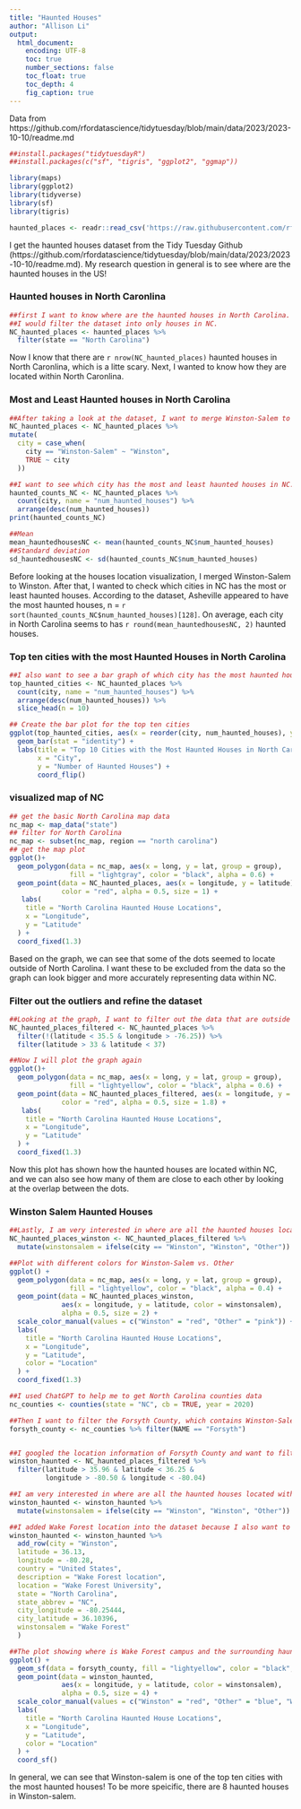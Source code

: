 ```yaml
---
title: "Haunted Houses"
author: "Allison Li"
output: 
  html_document:
    encoding: UTF-8
    toc: true
    number_sections: false
    toc_float: true
    toc_depth: 4
    fig_caption: true
---
```


Data from https://github.com/rfordatascience/tidytuesday/blob/main/data/2023/2023-10-10/readme.md

```r
##install.packages("tidytuesdayR")
##install.packages(c("sf", "tigris", "ggplot2", "ggmap"))

library(maps)
library(ggplot2)
library(tidyverse)
library(sf)
library(tigris)

haunted_places <- readr::read_csv('https://raw.githubusercontent.com/rfordatascience/tidytuesday/main/data/2023/2023-10-10/haunted_places.csv')

```

I get the haunted houses dataset from the Tidy Tuesday Github (https://github.com/rfordatascience/tidytuesday/blob/main/data/2023/2023-10-10/readme.md). My research question in general is to see where are the haunted houses in the US! 

### Haunted houses in North Caronlina

```r
##first I want to know where are the haunted houses in North Carolina.
##I would filter the dataset into only houses in NC.
NC_haunted_places <- haunted_places %>% 
  filter(state == "North Carolina")
```
Now I know that there are `r nrow(NC_haunted_places)` haunted houses in North Caronlina, which is a litte scary. Next, I wanted to know how they are located within North Caronlina. 

### Most and Least Haunted houses in North Carolina

```r
##After taking a look at the dataset, I want to merge Winston-Salem to Winston because they refer to the same location. 
NC_haunted_places <- NC_haunted_places %>%
mutate(
  city = case_when(
    city == "Winston-Salem" ~ "Winston",
    TRUE ~ city
  ))

##I want to see which city has the most and least haunted houses in NC. 
haunted_counts_NC <- NC_haunted_places %>%
  count(city, name = "num_haunted_houses") %>% 
  arrange(desc(num_haunted_houses))
print(haunted_counts_NC)

##Mean 
mean_hauntedhousesNC <- mean(haunted_counts_NC$num_haunted_houses)
##Standard deviation 
sd_hauntedhousesNC <- sd(haunted_counts_NC$num_haunted_houses)
```

Before looking at the houses location visualization, I merged Winston-Salem to Winston. After that, I wanted to check which cities in NC has the most or least haunted houses. According to the dataset, Asheville appeared to have the most haunted houses, n = `r sort(haunted_counts_NC$num_haunted_houses)[128]`. On average, each city in North Carolina seems to has `r round(mean_hauntedhousesNC, 2)` haunted houses. 

### Top ten cities with the most Haunted Houses in North Carolina

```r
##I also want to see a bar graph of which city has the most haunted houses.
top_haunted_cities <- NC_haunted_places %>%
  count(city, name = "num_haunted_houses") %>%
  arrange(desc(num_haunted_houses)) %>%
  slice_head(n = 10)

## Create the bar plot for the top ten cities 
ggplot(top_haunted_cities, aes(x = reorder(city, num_haunted_houses), y = num_haunted_houses, colour = city, fill = city)) +
  geom_bar(stat = "identity") +  
  labs(title = "Top 10 Cities with the Most Haunted Houses in North Carolina",
       x = "City",
       y = "Number of Haunted Houses") +
       coord_flip()
```

### visualized map of NC

```r
## get the basic North Carolina map data
nc_map <- map_data("state")
## filter for North Carolina
nc_map <- subset(nc_map, region == "north carolina")
## get the map plot
ggplot()+
  geom_polygon(data = nc_map, aes(x = long, y = lat, group = group),
               fill = "lightgray", color = "black", alpha = 0.6) +
  geom_point(data = NC_haunted_places, aes(x = longitude, y = latitude),
             color = "red", alpha = 0.5, size = 1) +
   labs(
    title = "North Carolina Haunted House Locations",
    x = "Longitude", 
    y = "Latitude"
  ) +
  coord_fixed(1.3)
```

Based on the graph, we can see that some of the dots seemed to locate outside of North Carolina. I want these to be excluded from the data so the graph can look bigger and more accurately representing data within NC. 

### Filter out the outliers and refine the dataset

```r
##Looking at the graph, I want to filter out the data that are outside of the range of: 37> latitude > 33.
NC_haunted_places_filtered <- NC_haunted_places %>%
  filter(!(latitude < 35.5 & longitude > -76.25)) %>%
  filter(latitude > 33 & latitude < 37)

##Now I will plot the graph again
ggplot()+
  geom_polygon(data = nc_map, aes(x = long, y = lat, group = group),
               fill = "lightyellow", color = "black", alpha = 0.6) +
  geom_point(data = NC_haunted_places_filtered, aes(x = longitude, y = latitude),
             color = "red", alpha = 0.5, size = 1.8) +
   labs(
    title = "North Carolina Haunted House Locations",
    x = "Longitude", 
    y = "Latitude"
  ) +
  coord_fixed(1.3)
```

Now this plot has shown how the haunted houses are located within NC, and we can also see how many of them are close to each other by looking at the overlap between the dots.

### Winston Salem Haunted Houses

```r
##Lastly, I am very interested in where are all the haunted houses located within Winston Salem.
NC_haunted_places_winston <- NC_haunted_places_filtered %>%
  mutate(winstonsalem = ifelse(city == "Winston", "Winston", "Other"))

##Plot with different colors for Winston-Salem vs. Other
ggplot() +
  geom_polygon(data = nc_map, aes(x = long, y = lat, group = group),
               fill = "lightyellow", color = "black", alpha = 0.4) +
  geom_point(data = NC_haunted_places_winston, 
             aes(x = longitude, y = latitude, color = winstonsalem),
             alpha = 0.5, size = 2) +
  scale_color_manual(values = c("Winston" = "red", "Other" = "pink")) +
  labs(
    title = "North Carolina Haunted House Locations",
    x = "Longitude", 
    y = "Latitude",
    color = "Location"
  ) +
  coord_fixed(1.3)
```

```r
##I used ChatGPT to help me to get North Carolina counties data
nc_counties <- counties(state = "NC", cb = TRUE, year = 2020)

##Then I want to filter the Forsyth County, which contains Winston-Salem
forsyth_county <- nc_counties %>% filter(NAME == "Forsyth")


##I googled the location information of Forsyth County and want to filter the haunted locations inside Forsyth County
winston_haunted <- NC_haunted_places_filtered %>%
  filter(latitude > 35.96 & latitude < 36.25 & 
         longitude > -80.50 & longitude < -80.04)

##I am very interested in where are all the haunted houses located within Winston Salem.
winston_haunted <- winston_haunted %>%
  mutate(winstonsalem = ifelse(city == "Winston", "Winston", "Other"))

##I added Wake Forest location into the dataset because I also want to see how far these haunted houses are from our campus.
winston_haunted <- winston_haunted %>%
  add_row(city = "Winston",
  latitude = 36.13,
  longitude = -80.28,
  country = "United States",
  description = "Wake Forest location",
  location = "Wake Forest University",
  state = "North Carolina",
  state_abbrev = "NC",
  city_longitude = -80.25444,
  city_latitude = 36.10396,
  winstonsalem = "Wake Forest"
  )

##The plot showing where is Wake Forest campus and the surrounding haunted houses in winston salem and Forsyth county. 
ggplot() +
  geom_sf(data = forsyth_county, fill = "lightyellow", color = "black", alpha = .5) +
  geom_point(data = winston_haunted, 
             aes(x = longitude, y = latitude, color = winstonsalem),
             alpha = 0.5, size = 4) +
  scale_color_manual(values = c("Winston" = "red", "Other" = "blue", "Wake Forest" = "gold")) +
  labs(
    title = "North Carolina Haunted House Locations",
    x = "Longitude", 
    y = "Latitude",
    color = "Location"
  ) +
  coord_sf()
```

In general, we can see that Winston-salem is one of the top ten cities with the most haunted houses! To be more speicific, there are 8 haunted houses in Winston-salem.  
